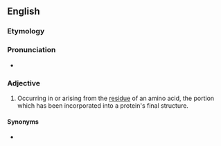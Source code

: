 ==English==

===Etymology===
{{prefix|intra|residue|lang=en}}

===Pronunciation===
* {{a|US}} {{IPA|ɪntɹəˈɹɛzɪdu|lang=en}}

===Adjective===
{{en-adj|-}}

# {{label|en|biochemistry|spectroscopy}} Occurring in or arising from the [[residue]] of an amino acid, the portion which has been incorporated into a protein's final structure.

====Synonyms====
* {{l|en|intraresidual}}